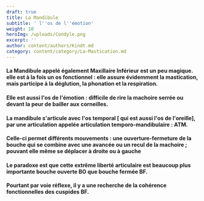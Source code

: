 ```yaml
---
draft: true
title: La Mandibule
subtitle: ' l''os de l''émotion'
weight: 10
heroImg: /uploads/Condyle.png
excerpt: ''
author: content/authors/Kindt.md
category: content/category/La-Mastication.md
---
```


#### La Mandibule appelé également Maxillaire Inférieur est un peu magique. elle est à la fois **un** **os** **fonctionnel** : elle assure évidemment la mastication, mais participe à la déglution, la phonation et la respiration.

<Space height={10} />

#### Elle est aussi **l'os de l'émotion** : difficile de rire la machoire serrée ou devant la peur de bailler aux corneilles.

<Space height={20} />

#### La mandibule s'articule avec  l'os temporal \[ qui est aussi l'os de l'oreille], par une articulation appelée articulation temporo-mandibulaire : **ATM**.

<Space height={10} />

#### Celle-ci  permet différents mouvements : une ouverture-fermeture de la bouche qui se combine avec une avancée ou un recul de la machoire ;  pouvant elle même se déplacer à droite ou à gauche 

<Space height={20} />

#### Le paradoxe est que cette extrême liberté articulaire est beaucoup plus importante bouche ouverte BO que bouche fermée BF.

#### Pourtant par voie réflexe, il y a une recherche de la cohérence fonctionnelles des cuspides BF.
